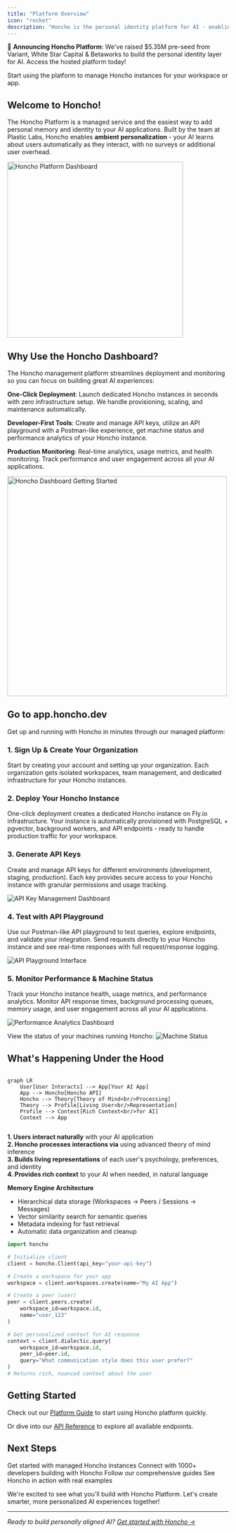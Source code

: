 ```yaml
---
title: "Platform Overview"
icon: "rocket"
description: "Honcho is the personal identity platform for AI - enabling truly personalized, contextually aware agents and applications."
---
```



<Tip>📢 **Announcing Honcho Platform**: We've raised $5.35M pre-seed from Variant, White Star Capital & Betaworks to build the personal identity layer for AI. Access the hosted platform today!</Tip>

<Card title="Sign up to start using Honcho!" icon="rocket" href="https://app.honcho.dev">
    Start using the platform to manage Honcho instances for your workspace or app.
  </Card>

## Welcome to Honcho!

The Honcho Platform is a managed service and the easiest way to add personal memory and identity to your AI applications. Built by the team at Plastic Labs, Honcho enables **ambient personalization** - your AI learns about users automatically as they interact, with no surveys or additional user overhead.

<img src="/images/app-screenshots/welcome-to-honcho.png" alt="Honcho Platform Dashboard" width="400" />

## Why Use the Honcho Dashboard?

The Honcho management platform streamlines deployment and monitoring so you can focus on building great AI experiences:

**One-Click Deployment**: Launch dedicated Honcho instances in seconds with zero infrastructure setup. We handle provisioning, scaling, and maintenance automatically.

**Developer-First Tools**: Create and manage API keys, utilize an API playground with a Postman-like experience, get machine status and performance analytics of your Honcho instance.

**Production Monitoring**: Real-time analytics, usage metrics, and health monitoring. Track performance and user engagement across all your AI applications.

<img src="/images/app-screenshots/get-started copy.png" alt="Honcho Dashboard Getting Started" width="500" />

## Go to app.honcho.dev

Get up and running with Honcho in minutes through our managed platform:

### **1. Sign Up & Create Your Organization**
Start by creating your account and setting up your organization. Each organization gets isolated workspaces, team management, and dedicated infrastructure for your Honcho instances.

### **2. Deploy Your Honcho Instance**
One-click deployment creates a dedicated Honcho instance on Fly.io infrastructure. Your instance is automatically provisioned with PostgreSQL + pgvector, background workers, and API endpoints - ready to handle production traffic for your workspace.

### **3. Generate API Keys** 
Create and manage API keys for different environments (development, staging, production). Each key provides secure access to your Honcho instance with granular permissions and usage tracking.

<img src="/images/app-screenshots/api-keys.png" alt="API Key Management Dashboard" />

### **4. Test with API Playground**
Use our Postman-like API playground to test queries, explore endpoints, and validate your integration. Send requests directly to your Honcho instance and see real-time responses with full request/response logging.

<img src="/images/app-screenshots/api-playground.png" alt="API Playground Interface" />

### **5. Monitor Performance & Machine Status**
Track your Honcho instance health, usage metrics, and performance analytics. Monitor API response times, background processing queues, memory usage, and user engagement across all your AI applications.

<img src="/images/app-screenshots/performance-analytics.png" alt="Performance Analytics Dashboard" />

View the status of your machines running Honcho:
<img src="/images/app-screenshots/machine-status.png" alt="Machine Status" />

## What's Happening Under the Hood

```mermaid

graph LR
    User[User Interacts] --> App[Your AI App]
    App --> Honcho[Honcho API]
    Honcho --> Theory[Theory of Mind<br/>Processing]
    Theory --> Profile[Living User<br/>Representation]
    Profile --> Context[Rich Context<br/>for AI]
    Context --> App


```

**1. Users interact naturally** with your AI application  
**2. Honcho processes interactions via** using advanced theory of mind inference  
**3. Builds living representations** of each user's psychology, preferences, and identity  
**4. Provides rich context** to your AI when needed, in natural language


**Memory Engine Architecture**
- Hierarchical data storage (Workspaces → Peers / Sessions → Messages)
- Vector similarity search for semantic queries
- Metadata indexing for fast retrieval
- Automatic data organization and cleanup


```python
import honcho

# Initialize client
client = honcho.Client(api_key="your-api-key")

# Create a workspace for your app
workspace = client.workspaces.create(name="My AI App")

# Create a peer (user)
peer = client.peers.create(
    workspace_id=workspace.id,
    name="user_123"
)

# Get personalized context for AI response
context = client.dialectic.query(
    workspace_id=workspace.id,
    peer_id=peer.id,
    query="What communication style does this user prefer?"
)
# Returns rich, nuanced context about the user
```

## Getting Started

Check out our [Platform Guide](/v2/documentation/platform/guided-tutorial) to start using Honcho platform quickly.

Or dive into our [API Reference](/v2/api-reference) to explore all available endpoints.

## Next Steps

<CardGroup cols={2}>
  <Card title="Sign up to Honcho Platform" icon="rocket" href="https://app.honcho.dev">
    Get started with managed Honcho instances
  </Card>
  <Card title="Join our Discord" icon="discord" href="http://discord.gg/plasticlabs">
    Connect with 1000+ developers building with Honcho
  </Card>
  <Card title="Read the Docs" icon="book" href="/v2/documentation/introduction/quickstart">
    Follow our comprehensive guides
  </Card>
  <Card title="Explore Examples" icon="code" href="/v2/guides">
    See Honcho in action with real examples
  </Card>
</CardGroup>

We're excited to see what you'll build with Honcho Platform. Let's create smarter, more personalized AI experiences together!

---

*Ready to build personally aligned AI? [Get started with Honcho →](https://app.honcho.dev)*
